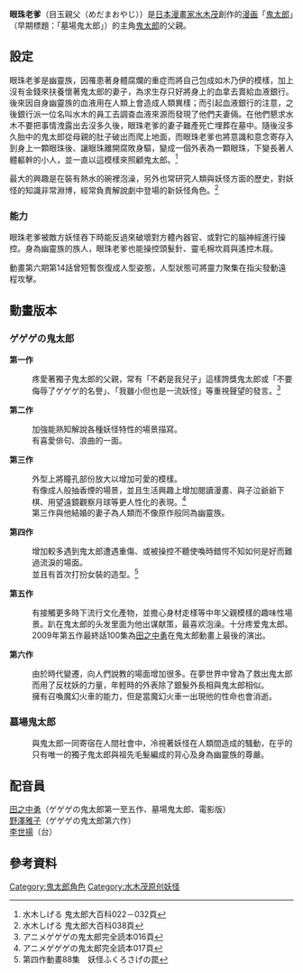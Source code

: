 '''眼珠老爹'''（目玉親父（めだまおやじ））是[[日本|日本]][[漫畫家|漫畫家]][[水木茂|水木茂]]創作的[[漫画|漫画]]「[[鬼太郎|鬼太郎]]」（早期標題：「墓場鬼太郎」）的主角[[鬼太郎_(人物)|鬼太郎]]的父親。

== 設定 ==
眼珠老爹是幽靈族，因罹患著身體腐爛的重症而將自己包成如木乃伊的模樣，加上沒有金錢來扶養懷著鬼太郎的妻子，為求生存只好將身上的血拿去賣給血液銀行。後來因自身幽靈族的血液用在人類上會造成人類異樣；而引起血液銀行的注意，之後銀行派一位名叫水木的員工去調查血液來源而發現了他們夫妻倆。在他們懇求水木不要把事情洩露出去沒多久後，眼珠老爹的妻子難產死亡埋葬在墓中。隨後沒多久胎中的鬼太郎從母親的肚子破出而爬上地面，而眼珠老爹也將意識和意念寄存入到身上一顆眼珠後、讓眼珠離開腐敗身驅，變成一個外表為一顆眼珠，下變長著人體軀幹的小人，並一直以這模樣來照顧鬼太郎。<ref>水木しげる 鬼太郎大百科022－032頁 </ref>

最大的興趣是在裝有熱水的碗裡泡澡，另外也常研究人類與妖怪方面的歷史，對妖怪的知識非常淵博，經常負責解說劇中登場的新妖怪角色。<ref>水木しげる 鬼太郎大百科038頁 </ref>

=== 能力 ===
眼珠老爹被敵方妖怪吞下時能反過來破壞對方體內器官、或對它的腦神經進行操控。身為幽靈族的族人，眼珠老爹也能操控頭髮針、靈毛棉坎肩與遙控木屐。

動畫第六期第14話曾短暫恢復成人型姿態，人型狀態可將靈力聚集在指尖發動遠程攻擊。

==動畫版本==
===ゲゲゲの鬼太郎===
'''第一作'''
:疼愛著獨子鬼太郎的父親，常有「不虧是我兒子」這樣誇獎鬼太郎或「不要侮辱了ゲゲゲ的名譽」、「我雖小但也是一流妖怪」等重視聲望的發言。<ref>アニメゲゲゲの鬼太郎完全読本016頁 </ref>

'''第二作'''
:加強能熟知解說各種妖怪特性的場景描寫。
:有喜愛俳句、浪曲的一面。

'''第三作'''
:外型上將瞳孔部份放大以增加可愛的模樣。
:有像成人般抽香煙的場景，並且生活興趣上增加閱讀漫畫、與子泣爺爺下棋、用望遠鏡觀察月球等更人性化的表現。<ref>アニメゲゲゲの鬼太郎完全読本017頁 </ref>
:第三作與他結婚的妻子為人類而不像原作般同為幽靈族。

'''第四作'''
:增加較多遇到鬼太郎遭遇重傷、或被操控不聽使喚時錯愕不知如何是好而難過流淚的場面。
:並且有首次打扮女裝的造型。<ref>第四作動畫88集　妖怪ふくろさげの罠 </ref>

'''第五作'''
:有接觸更多時下流行文化產物，並擔心身材走樣等中年父親模樣的趣味性場景。趴在鬼太郎的头发里面为他出谋献策，最喜欢泡澡。十分疼爱鬼太郎。
:2009年第五作最終話100集為[[田之中勇|田之中勇]]在鬼太郎動畫上最後的演出。
'''第六作'''
{{Expand|time=2018-01-27T04:03:08+00:00}}
:由於時代變遷，向人們說教的場面增加很多。在夢世界中曾為了救出鬼太郎而用了反枕妖的力量，年輕時的外表除了銀髮外長相與鬼太郎相似。
:擁有召喚魔幻火車的能力，但是當魔幻火車一出現他的性命也會消逝。

===墓場鬼太郎===
:與鬼太郎一同寄宿在人間社會中，冷視著妖怪在人類間造成的騷動，在乎的只有唯一的獨子鬼太郎與祖先毛髮編成的背心及身為幽靈族的尊嚴。

== 配音員  ==
;[[田之中勇|田之中勇]]（ゲゲゲの鬼太郎第一至五作、墓場鬼太郎、電影版） 
;[[野澤雅子|野澤雅子]]（ゲゲゲの鬼太郎第六作）
;[[李世揚|李世揚]]（台）

==參考資料==
<references />

{{鬼太郎}}
{{DEFAULTSORT:Medama Oyaji}}
[[Category:鬼太郎角色|Category:鬼太郎角色]]
[[Category:水木茂原创妖怪|Category:水木茂原创妖怪]]
